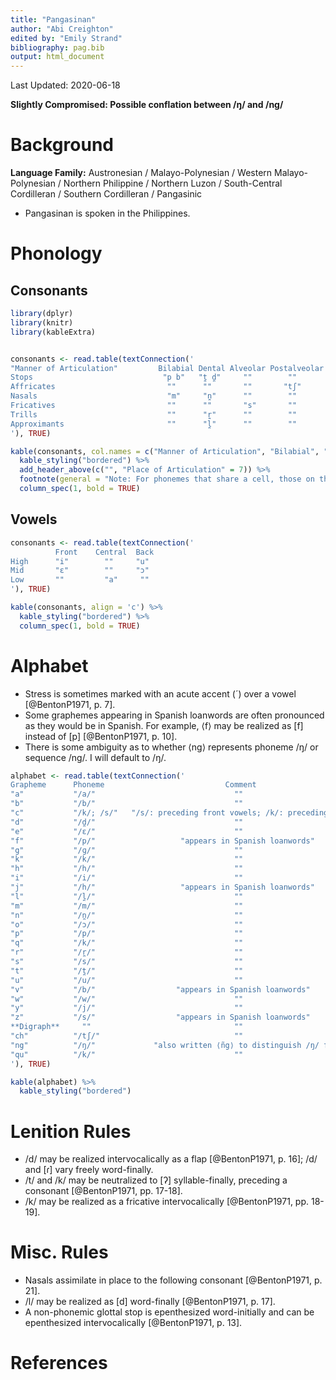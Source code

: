 ```yaml
---
title: "Pangasinan"
author: "Abi Creighton"
edited by: "Emily Strand"
bibliography: pag.bib
output: html_document
---
```


Last Updated: 2020-06-18

**Slightly Compromised: Possible conflation between /ŋ/ and /nɡ/**

# Background

**Language Family:** Austronesian / Malayo-Polynesian / Western Malayo-Polynesian / Northern Philippine / Northern Luzon / South-Central Cordilleran / Southern Cordilleran / Pangasinic

* Pangasinan is spoken in the Philippines.

# Phonology

## Consonants

```r

library(dplyr)
library(knitr)
library(kableExtra)


consonants <- read.table(textConnection('
"Manner of Articulation"         Bilabial Dental Alveolar Postalveolar Palatal Velar Glottal      
Stops                             "p b"   "t̪ d̪"     ""        ""         ""    "k ɡ"   ""       
Affricates                         ""      ""       ""       "tʃ"        ""     ""     ""
Nasals                             "m"     "n̪"      ""        ""         ""     "ŋ"    ""   
Fricatives                         ""      ""       "s"       ""         ""     ""     "h"    
Trills                             ""      "r̪"      ""        ""         ""     ""     ""   
Approximants                       ""      "l̪"      ""        ""         "j"    "w"    ""   
'), TRUE)

kable(consonants, col.names = c("Manner of Articulation", "Bilabial", "Dental", "Alveolar", "Postalveolar", "Palatal", "Velar", "Glottal"), align = 'c') %>%
  kable_styling("bordered") %>%
  add_header_above(c("", "Place of Articulation" = 7)) %>%
  footnote(general = "Note: For phonemes that share a cell, those on the left are voiceless and those on the right are voiced.", general_title = "") %>%
  column_spec(1, bold = TRUE)
```

## Vowels

```r
consonants <- read.table(textConnection('
          Front    Central  Back
High      "i"        ""     "u"
Mid       "ɛ"        ""     "ɔ"
Low       ""         "a"     ""
'), TRUE)

kable(consonants, align = 'c') %>%
  kable_styling("bordered") %>%
  column_spec(1, bold = TRUE)
```

# Alphabet

* Stress is sometimes marked with an acute accent (´) over a vowel [@BentonP1971, p. 7].
* Some graphemes appearing in Spanish loanwords are often pronounced as they would be in Spanish. For example, ⟨f⟩ may be realized as [f] instead of [p] [@BentonP1971, p. 10].
* There is some ambiguity as to whether ⟨ng⟩ represents phoneme /ŋ/ or sequence /nɡ/. I will default to /ŋ/.

```r

alphabet <- read.table(textConnection('
Grapheme      Phoneme                           Comment
"a"           "/a/"                               ""
"b"           "/b/"                               ""
"c"           "/k/; /s/"   "/s/: preceding front vowels; /k/: preceding back vowels"
"d"           "/d̪/"                               ""
"e"           "/ɛ/"                               ""
"f"           "/p/"                   "appears in Spanish loanwords"
"g"           "/ɡ/"                               ""
"k"           "/k/"                               ""
"h"           "/h/"                               ""
"i"           "/i/"                               ""
"j"           "/h/"                   "appears in Spanish loanwords"
"l"           "/l̪/"                               ""
"m"           "/m/"                               ""
"n"           "/n̪/"                               ""
"o"           "/ɔ/"                               ""
"p"           "/p/"                               ""
"q"           "/k/"                               ""
"r"           "/r̪/"                               ""
"s"           "/s/"                               ""
"t"           "/t̪/"                               ""
"u"           "/u/"                               ""
"v"           "/b/"                  "appears in Spanish loanwords"
"w"           "/w/"                               ""
"y"           "/j/"                               ""
"z"           "/s/"                  "appears in Spanish loanwords"
**Digraph**     ""                                ""
"ch"          "/tʃ/"                              ""
"ng"          "/ŋ/"             "also written ⟨ñg⟩ to distinguish /ŋ/ from /nɡ/ - however, this is not present in the Crúbadán corpus"
"qu"          "/k/"                               ""
'), TRUE)

kable(alphabet) %>%
  kable_styling("bordered")
```

# Lenition Rules

* /d/ may be realized intervocalically as a flap [@BentonP1971, p. 16]; /d/ and [ɾ] vary freely word-finally.
* /t/ and /k/ may be neutralized to [ʔ] syllable-finally, preceding a consonant [@BentonP1971, pp. 17-18].
* /k/ may be realized as a fricative intervocalically [@BentonP1971, pp. 18-19].

# Misc. Rules

* Nasals assimilate in place to the following consonant [@BentonP1971, p. 21].
* /l/ may be realized as [d] word-finally [@BentonP1971, p. 17].
* A non-phonemic glottal stop is epenthesized word-initially and can be epenthesized intervocalically [@BentonP1971, p. 13].

# References
